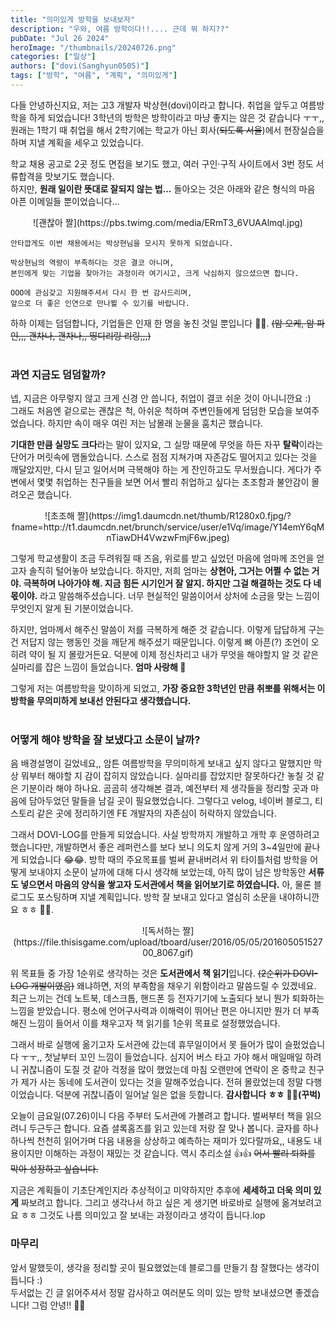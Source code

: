 ```yaml
---
title: "의미있게 방학을 보내보자"
description: "우와, 여름 방학이다!!.... 근데 뭐 하지??"
pubDate: "Jul 26 2024"
heroImage: "/thumbnails/20240726.png"
categories: ["일상"]
authors: ["dovi(Sanghyun0505)"]
tags: ["방학", "여름", "계획", "의미있게"]
---
```


다들 안녕하신지요, 저는 고3 개발자 박상현(dovi)이라고 합니다. 취업을 앞두고 여름방학을 하게 되었습니다! 3학년의 방학은 방학이라고 마냥 좋지는 않은 것 같습니다 ㅜㅜ,,
원래는 1학기 때 취업을 해서 2학기에는 학교가 아닌 회사(~~되도록 서울~~)에서 현장실습을 하며 지낼 계획을 세우고 있었습니다.

학교 채용 공고로 2곳 정도 면접을 보기도 했고, 여러 구인·구직 사이트에서 3번 정도 서류합격을 맛보기도 했습니다.  
하지만, **원래 일이란 뜻대로 잘되지 않는 법...** 돌아오는 것은 아래와 같은 형식의 마음 아픈 이메일들 뿐이었습니다...

<center>![괜찮아 짤](https://pbs.twimg.com/media/ERmT3_6VUAAlmql.jpg)</center>

```
안타깝게도 이번 채용에서는 박상현님을 모시지 못하게 되었습니다.

박상현님의 역량이 부족하다는 것은 결코 아니며,
본인에게 맞는 기업을 찾아가는 과정이라 여기시고, 크게 낙심하지 않으셨으면 합니다.

OOO에 관심갖고 지원해주셔서 다시 한 번 감사드리며,
앞으로 더 좋은 인연으로 만나뵐 수 있기를 바랍니다.
```

하하 이제는 덤덤합니다, 기업들은 인재 한 명을 놓친 것일 뿐입니다 🥲🥲.
~~(암 오케, 암 파인,,, 괜차나, 괜차나,, 띵디리링 리링,,,)~~<br /><br />

### 과연 지금도 덤덤할까?

넵, 지금은 아무렇지 않고 크게 신경 안 씁니다, 취업이 결코 쉬운 것이 아니니깐요 :)  
그래도 처음엔 겉으로는 괜찮은 척, 아쉬운 척하며 주변인들에게 덤덤한 모습을 보여주었습니다. 하지만 속이 매우 여린 저는 남몰래 눈물을 훔치곤 했습니다.

**기대한 만큼 실망도 크다**라는 말이 있지요, 그 실망 때문에 무엇을 하든 자꾸 **탈락**이라는 단어가 머릿속에 맴돌았습니다.
스스로 점점 지쳐가며 자존감도 떨어지고 있다는 것을 깨달았지만, 다시 딛고 일어서며 극복해야 하는 게 잔인하고도 무서웠습니다.
게다가 주변에서 몇몇 취업하는 친구들을 보면 어서 빨리 취업하고 싶다는 초조함과 불안감이 몰려오곤 했습니다.

<center>
  ![초조해
  짤](https://img1.daumcdn.net/thumb/R1280x0.fjpg/?fname=http://t1.daumcdn.net/brunch/service/user/e1Vq/image/Y14emY6qMnTiawDH4VwzwFmjF6w.jpeg)
</center>

그렇게 학교생활이 조금 두려워질 때 즈음, 위로를 받고 싶었던 마음에 엄마께 조언을 얻고자 솔직히 털어놓아 보았습니다.
하지만, 저희 엄마는 **상현아, 그거는 어쩔 수 없는 거야. 극복하며 나아가야 해. 지금 힘든 시기인거 잘 알지. 하지만 그걸 해결하는 것도 다 네 몫이야.**
라고 말씀해주셨습니다. 너무 현실적인 말씀이어서 상처에 소금을 맞는 느낌이 무엇인지 알게 된 기분이었습니다.

하지만, 엄마께서 해주신 말씀이 저를 극복하게 해준 것 같습니다. 이렇게 답답하게 구는 건 저답지 않는 행동인 것을 깨닫게 해주셨기 때문입니다.
이렇게 뼈 아픈(?) 조언이 오히려 약이 될 지 몰랐거든요. 덕분에 이제 정신차리고 내가 무엇을 해야할지 알 것 같은 실마리를 잡은 느낌이 들었습니다.
**엄마 사랑해 🥰**

그렇게 저는 여름방학을 맞이하게 되었고, **가장 중요한 3학년인 만큼 취뽀를 위해서는 이 방학을 무의미하게 보내선 안된다고 생각했습니다.** <br /><br />

### 어떻게 해야 방학을 잘 보냈다고 소문이 날까?

음 배경설명이 길었네요,, 암튼 여름방학을 무의미하게 보내고 싶지 않다고 말했지만 막상 뭐부터 해야할 지 감이 잡히지 않았습니다.
실마리를 잡았지만 잘못하다간 놓칠 것 같은 기분이라 해야 하나요. 곰곰히 생각해본 결과, 예전부터 제 생각들을 정리할 곳과 마음에 담아두었던 말들을
남길 곳이 필요했었습니다. 그렇다고 velog, 네이버 블로그, 티스토리 같은 곳에 정리하기엔 FE 개발자의 자존심이 허락하지 않았습니다.

그래서 DOVI-LOG를 만들게 되었습니다. 사실 방학까지 개발하고 개학 후 운영하려고 했습니다만,
개발하면서 좋은 레퍼런스를 보다 보니 의도치 않게 거의 3~4일만에 끝나게 되었습니다 😂😂.
방학 때의 주요목표를 벌써 끝내버려서 위 타이틀처럼 방학을 어떻게 보내야지 소문이 날까에 대해 다시 생각해 보았는데,
아직 많이 남은 방학동안 **서류도 넣으면서 마음의 양식을 쌓고자 도서관에서 책을 읽어보기로 하였습니다.**
아, 물론 블로그도 포스팅하며 지낼 계획입니다. 방학 잘 보내고 있다고 열심히 소문을 내야하니깐요 ㅎㅎ 🤭🤭.

<center>
  ![독서하는
  짤](https://file.thisisgame.com/upload/tboard/user/2016/05/05/20160505152700_8067.gif)
</center>

위 목표들 중 가장 1순위로 생각하는 것은 **도서관에서 책 읽기**입니다. ~~(2순위가 DOVI-LOG 개발이였음)~~
왜냐하면, 저의 부족함을 채우기 위함이라고 말씀드릴 수 있겠네요. 최근 느끼는 건데 노트북, 데스크톱, 핸드폰 등 전자기기에 노출되다 보니 뭔가 퇴화하는 느낌을 받았습니다.
평소에 언어구사력과 이해력이 뛰어난 편은 아니지만 뭔가 더 부족해진 느낌이 들어서 이를 채우고자 책 읽기를 1순위 목표로 설정했었습니다.

그래서 바로 실행에 옮기고자 도서관에 갔는데 휴무일이어서 못 들어가 많이 슬펐었습니다 ㅜㅜ,, 첫날부터 꼬인 느낌이 들었습니다.
심지어 버스 타고 가야 해서 매일매일 하려니 귀찮니즘이 도질 것 같아 걱정을 많이 했었는데 마침 오랜만에 연락이 온 중학교 친구가 제가 사는 동네에
도서관이 있다는 것을 말해주었습니다. 전혀 몰랐었는데 정말 다행이었습니다. 덕분에 귀찮니즘이 일어날 일은 없을 듯합니다. **감사합니다 ㅎㅎ 🙇‍♂️(꾸벅)**

오늘이 금요일(07.26)이니 다음 주부터 도서관에 가볼려고 합니다. 벌써부터 책을 읽으려니 두근두근 합니다. 요즘 셜록홈즈를 읽고 있는데 저랑 잘 맞나 봅니다.
글자를 하나하나씩 천천히 읽어가며 다음 내용을 상상하고 예측하는 재미가 있다랄까요,, 내용도 내용이지만 이해하는 과정이 재밌는 것 같습니다. 역시 추리소설 👍👍
~~어서 빨리 퇴화를 막아 성장하고 싶습니다.~~

지금은 계획들이 기초단계인지라 추상적이고 미약하지만 추후에 **세세하고 더욱 의미 있게** 짜보려고 합니다.
그리고 생각나서 하고 싶은 게 생기면 바로바로 실행에 옮겨보려고요 ㅎㅎ 그것도 나름 의미있고 잘 보내는 과정이라고 생각이 듭니다.lop

### 마무리

앞서 말했듯이, 생각을 정리할 곳이 필요했었는데 블로그를 만들기 참 잘했다는 생각이 듭니다 :)  
두서없는 긴 글 읽어주셔서 정말 감사하고 여러분도 의미 있는 방학 보내셨으면 좋겠습니다!
그럼 안녕!! 👋👋

